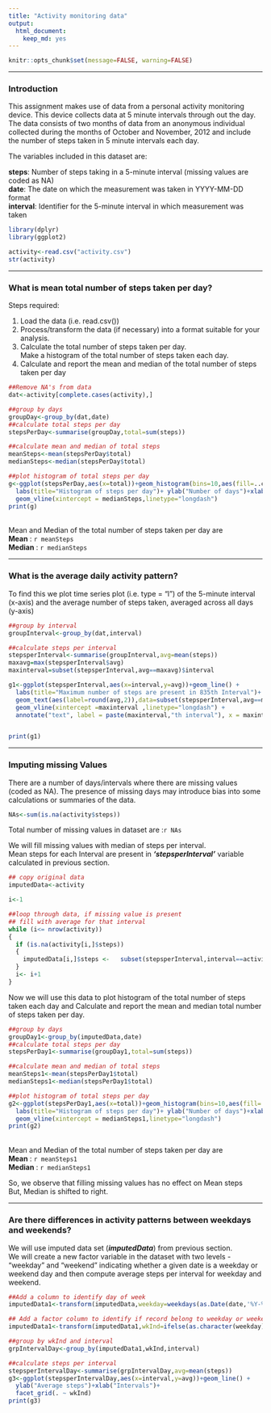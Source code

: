 ```yaml
---
title: "Activity monitoring data"
output: 
  html_document: 
    keep_md: yes
---
```

```r
knitr::opts_chunk$set(message=FALSE, warning=FALSE)
```
-------------------------------------------------------------------------- 

### Introduction

This assignment makes use of data from a personal activity monitoring device. This device collects data at 5 minute intervals through out the day. The data consists of two months of data from an anonymous individual collected during the months of October and November, 2012 and include the number of steps taken in 5 minute intervals each day.

The variables included in this dataset are:

**steps**: Number of steps taking in a 5-minute interval (missing values are coded as NA)  
**date**: The date on which the measurement was taken in YYYY-MM-DD format  
**interval**: Identifier for the 5-minute interval in which measurement was taken  
```r
library(dplyr)
library(ggplot2)
```

```r
activity<-read.csv("activity.csv")
str(activity)
```

-------------------------------------------------------------------------- 

### What is mean total number of steps taken per day?
  
Steps required:  
  
1. Load the data (i.e. read.csv())  
2. Process/transform the data (if necessary) into a format suitable for your analysis.  
3. Calculate the total number of steps taken per day.  
   Make a histogram of the total number of steps taken each day.  
4. Calculate and report the mean and median of the total number of steps taken per day  
```r
##Remove NA's from data
dat<-activity[complete.cases(activity),]

##group by days
groupDay<-group_by(dat,date)
##calculate total steps per day
stepsPerDay<-summarise(groupDay,total=sum(steps))

##calculate mean and median of total steps
meanSteps<-mean(stepsPerDay$total)
medianSteps<-median(stepsPerDay$total)

##plot histogram of total steps per day
g<-ggplot(stepsPerDay,aes(x=total))+geom_histogram(bins=10,aes(fill=..count..),origin=0)+
  labs(title="Histogram of steps per day")+ ylab("Number of days")+xlab("Total Steps")+
  geom_vline(xintercept = medianSteps,linetype="longdash")
print(g)
```
 <br>Mean and Median of the total number of steps taken per day are <br>
 **Mean** : `r meanSteps` <br>
 **Median** : `r medianSteps`  

-------------------------------------------------------------------------- 


### What is the average daily activity pattern?
  
To find this we plot time series plot (i.e. type = "l") of the 5-minute interval (x-axis) and the average number of steps taken, averaged across all days (y-axis)  
```r
##group by interval
groupInterval<-group_by(dat,interval)

##calculate steps per interval
stepsperInterval<-summarise(groupInterval,avg=mean(steps))
maxavg=max(stepsperInterval$avg)
maxinterval=subset(stepsperInterval,avg==maxavg)$interval

g1<-ggplot(stepsperInterval,aes(x=interval,y=avg))+geom_line() +
  labs(title="Maximum number of steps are present in 835th Interval")+ ylab("Average steps")+xlab("Intervals")+
  geom_text(aes(label=round(avg,2)),data=subset(stepsperInterval,avg==maxavg),colour = "blue", fontface = "bold",size=3) +
  geom_vline(xintercept =maxinterval ,linetype="longdash") +
  annotate("text", label = paste(maxinterval,"th interval"), x = maxinterval+10, y = 1, size = 3, colour = "red",fontface = "bold")


print(g1)
```

-------------------------------------------------------------------------- 

### Imputing missing Values  

There are a number of days/intervals where there are missing values (coded as NA). The presence of missing days may introduce bias into some calculations or summaries of the data.  


```r
NAs<-sum(is.na(activity$steps))

```
Total number of missing values in dataset are  :`r NAs`  

We will fill missing values with median of steps per interval.  
Mean steps for each Interval are present in ***'stepsperInterval'*** variable calculated in previous section.  
  
```r

## copy original data
imputedData<-activity

i<-1

##loop through data, if missing value is present
## fill with average for that interval
while (i<= nrow(activity))
{
  if (is.na(activity[i,]$steps))
  {
    imputedData[i,]$steps <-   subset(stepsperInterval,interval==activity[i,]$interval)$avg
  }
  i<- i+1
}

```

Now we will use this data to plot histogram of the total number of steps taken each day and Calculate and report the mean and median total number of steps taken per day.  
```r
##group by days
groupDay1<-group_by(imputedData,date)
##calculate total steps per day
stepsPerDay1<-summarise(groupDay1,total=sum(steps))

##calculate mean and median of total steps
meanSteps1<-mean(stepsPerDay1$total)
medianSteps1<-median(stepsPerDay1$total)

##plot histogram of total steps per day
g2<-ggplot(stepsPerDay1,aes(x=total))+geom_histogram(bins=10,aes(fill=..count..),origin=0)+
  labs(title="Histogram of steps per day")+ ylab("Number of days")+xlab("Total Steps")+
  geom_vline(xintercept = medianSteps1,linetype="longdash")
print(g2)

```

 <br>Mean and Median of the total number of steps taken per day are <br>
 **Mean** : `r meanSteps1` <br>
 **Median** : `r medianSteps1`    
   
So, we observe that filling missing values has no effect on Mean steps  
But, Median is shifted to right.  

-------------------------------------------------------------------------- 

### Are there differences in activity patterns between weekdays and weekends?
  
We will use imputed data set (***imputedData***) from previous section.  
We will create a new factor variable in the dataset with two levels - "weekday" and "weekend" indicating whether a given date is a weekday or weekend day and then compute average steps per interval for weekday and weekend.  

```r
##Add a column to identify day of week
imputedData1<-transform(imputedData,weekday=weekdays(as.Date(date,'%Y-%m-%d'),TRUE) )

## Add a factor column to identify if record belong to weekday or weekend
imputedData1<-transform(imputedData1,wkInd=ifelse(as.character(weekday)=='Sun'|as.character(weekday)=='Sat','Weekend','Weekday'))

##group by wkInd and interval
grpIntervalDay<-group_by(imputedData1,wkInd,interval)

##calculate steps per interval
stepsperIntervalDay<-summarise(grpIntervalDay,avg=mean(steps))
g3<-ggplot(stepsperIntervalDay,aes(x=interval,y=avg))+geom_line() + 
  ylab("Average steps")+xlab("Intervals")+
  facet_grid(. ~ wkInd)
print(g3)
```
